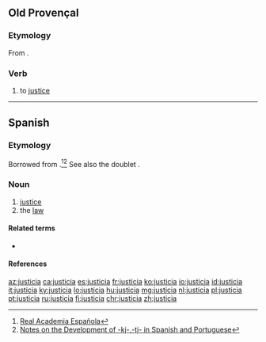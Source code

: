 {{also|justícia}}
==Old Provençal==

===Etymology===
From {{etyl|la|pro}} {{m|la|iūstitia||justice}}.

===Verb===
{{pro-noun|f|-}}

# to [[justice]]

----

==Spanish==

===Etymology===
Borrowed from {{etyl|la|es}} {{m|la|iūstitia||justice}}.<ref>[http://buscon.rae.es/draeI/SrvltConsulta?TIPO_BUS=3&LEMA=velar Real Academia Española]</ref><ref>[http://www6.ocn.ne.jp/~wil/kjtj07.12.13.pdf Notes on the Development of -kj-,-tj- in Spanish and Portuguese]</ref> See also the doublet {{m|es|justeza}}.

===Noun===
{{es-noun|f|-}}

# [[justice]]
# the [[law]]

====Related terms====
* {{l|es|justo}}

====References====
<references/>

[[az:justicia]]
[[ca:justicia]]
[[es:justicia]]
[[fr:justicia]]
[[ko:justicia]]
[[io:justicia]]
[[id:justicia]]
[[it:justicia]]
[[ky:justicia]]
[[lo:justicia]]
[[hu:justicia]]
[[mg:justicia]]
[[nl:justicia]]
[[pl:justicia]]
[[pt:justicia]]
[[ru:justicia]]
[[fi:justicia]]
[[chr:justicia]]
[[zh:justicia]]